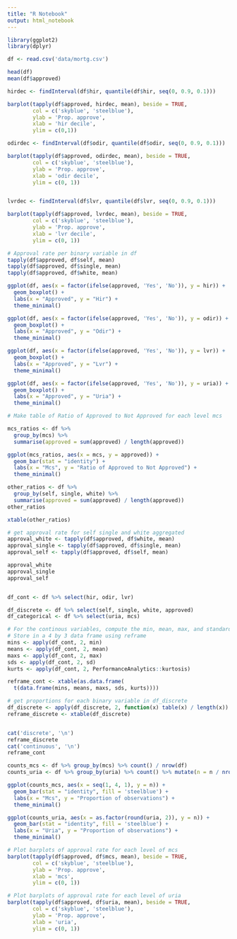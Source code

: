 ```yaml
---
title: "R Notebook"
output: html_notebook
---
```


```r
library(ggplot2)
library(dplyr)

df <- read.csv('data/mortg.csv')

head(df)
mean(df$approved)
```

``` r

hirdec <- findInterval(df$hir, quantile(df$hir, seq(0, 0.9, 0.1)))

barplot(tapply(df$approved, hirdec, mean), beside = TRUE,
        col = c('skyblue', 'steelblue'),
        ylab = 'Prop. approve',
        xlab = 'hir decile',
        ylim = c(0,1))

odirdec <- findInterval(df$odir, quantile(df$odir, seq(0, 0.9, 0.1)))

barplot(tapply(df$approved, odirdec, mean), beside = TRUE,
        col = c('skyblue', 'steelblue'),
        ylab = 'Prop. approve',
        xlab = 'odir decile',
        ylim = c(0, 1))


lvrdec <- findInterval(df$lvr, quantile(df$lvr, seq(0, 0.9, 0.1)))

barplot(tapply(df$approved, lvrdec, mean), beside = TRUE,
        col = c('skyblue', 'steelblue'),
        ylab = 'Prop. approve',
        xlab = 'lvr decile',
        ylim = c(0, 1))

```

```r
# Approval rate per binary variable in df
tapply(df$approved, df$self, mean)
tapply(df$approved, df$single, mean)
tapply(df$approved, df$white, mean)
```



```r
ggplot(df, aes(x = factor(ifelse(approved, 'Yes', 'No')), y = hir)) +
  geom_boxplot() +
  labs(x = "Approved", y = "Hir") +
  theme_minimal()

ggplot(df, aes(x = factor(ifelse(approved, 'Yes', 'No')), y = odir)) +
  geom_boxplot() +
  labs(x = "Approved", y = "Odir") +
  theme_minimal()

ggplot(df, aes(x = factor(ifelse(approved, 'Yes', 'No')), y = lvr)) +
  geom_boxplot() +
  labs(x = "Approved", y = "Lvr") +
  theme_minimal()

ggplot(df, aes(x = factor(ifelse(approved, 'Yes', 'No')), y = uria)) +
  geom_boxplot() +
  labs(x = "Approved", y = "Uria") +
  theme_minimal()
```

```r
# Make table of Ratio of Approved to Not Approved for each level mcs

mcs_ratios <- df %>%
  group_by(mcs) %>%
  summarise(approved = sum(approved) / length(approved))

ggplot(mcs_ratios, aes(x = mcs, y = approved)) +
  geom_bar(stat = "identity") +
  labs(x = "Mcs", y = "Ratio of Approved to Not Approved") +
  theme_minimal()
```

```r
other_ratios <- df %>%
  group_by(self, single, white) %>%
  summarise(approved = sum(approved) / length(approved))
other_ratios

xtable(other_ratios)

# get approval rate for self single and white aggregated
approval_white <- tapply(df$approved, df$white, mean)
approval_single <- tapply(df$approved, df$single, mean)
approval_self <- tapply(df$approved, df$self, mean)

approval_white
approval_single
approval_self
```

```r
```

``` r
df_cont <- df %>% select(hir, odir, lvr)

df_discrete <- df %>% select(self, single, white, approved)
df_categorical <- df %>% select(uria, mcs)

# For the continous variables, compute the min, mean, max, and standard deviation
# Store in a 4 by 3 data frame using reframe
mins <- apply(df_cont, 2, min)
means <- apply(df_cont, 2, mean)
maxs <- apply(df_cont, 2, max)
sds <- apply(df_cont, 2, sd)
kurts <- apply(df_cont, 2, PerformanceAnalytics::kurtosis)

reframe_cont <- xtable(as.data.frame(
  t(data.frame(mins, means, maxs, sds, kurts))))

# get proportions for each binary variable in df_discrete
df_discrete <- apply(df_discrete, 2, function(x) table(x) / length(x))
reframe_discrete <- xtable(df_discrete)


cat('discrete', '\n')
reframe_discrete
cat('continuous', '\n')
reframe_cont
```
``` r

counts_mcs <- df %>% group_by(mcs) %>% count() / nrow(df)
counts_uria <- df %>% group_by(uria) %>% count() %>% mutate(n = n / nrow(df))

ggplot(counts_mcs, aes(x = seq(1, 4, 1), y = n)) +
  geom_bar(stat = "identity", fill = 'steelblue') +
  labs(x = "Mcs", y = "Proportion of observations") +
  theme_minimal()

ggplot(counts_uria, aes(x = as.factor(round(uria, 2)), y = n)) +
  geom_bar(stat = "identity", fill = 'steelblue') +
  labs(x = "Uria", y = "Proportion of observations") +
  theme_minimal()
```

``` r

# Plot barplots of approval rate for each level of mcs
barplot(tapply(df$approved, df$mcs, mean), beside = TRUE,
        col = c('skyblue', 'steelblue'),
        ylab = 'Prop. approve',
        xlab = 'mcs',
        ylim = c(0, 1))

# Plot barplots of approval rate for each level of uria
barplot(tapply(df$approved, df$uria, mean), beside = TRUE,
        col = c('skyblue', 'steelblue'),
        ylab = 'Prop. approve',
        xlab = 'uria',
        ylim = c(0, 1))

```




